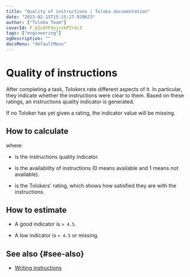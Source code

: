 ```yaml
---
title: "Quality of instructions | Toloka documentation"
date: "2023-02-15T15:15:27.929623"
author: ["Toloka Team"]
coverId: F_bIcOYF9yjrxkPZrXc3
tags: ["engineering"]
ogDescription: ""
docsMenu: "defaultMenu"
---
```



# Quality of instructions

After completing a task, Tolokers rate different aspects of it. In particular, they indicate whether the instructions were clear to them. Based on these ratings, an instructions quality indicator is generated.

<Note mode="note" title="Note">

If no Toloker has yet given a rating, the indicator value will be missing.

</Note>

## How to calculate

<Formula withoutContainer={true} content="$Q_{i} = {H_{i}}\times{CSI}$"/>

where:

- <Formula withoutContainer={true} content="$Q_{i}$"/> is the instructions quality indicator.

- <Formula withoutContainer={true} content="$H_{i}$"/> is the availability of instructions (0 means available and 1 means not available).

- <Formula withoutContainer={true} content="$CSI$"/> is the Tolokers' rating, which shows how satisfied they are with the instructions.

## How to estimate

- A good indicator is `> 4.5`.

- A low indicator is `< 4.5` or missing.

## See also {#see-also}

- [Writing instructions](/docs-new/guide/instruction)

<ContactGuideSupport/>
